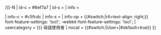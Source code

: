 {{userbox
| border-c = #6ef7a7
| id       = [[{{{3|语言列表}}}|{{{id|{{{1|lang}}}}}}]]<span class="mw-babel-box-level-N">-N</span>
| id-c     = #6ef7a7
| id-s     = {{{4|14}}}
| info     = <div lang="{{{id|{{{1|}}}}}}" dir="{{{6|ltr}}}">{{{2|這個用戶能說該種母語。}}}</div>
| info-c   = #c5fcdc
| info-s   = {{{5|8}}}
| info-op  = {{#switch:{{{6|}}}|rtl=text-align: right;}} font-feature-settings: 'locl'; -webkit-font-feature-settings: 'locl';
| usercategory = {{{id|{{{1|}}}}}} 母語使用者
| nocat = {{#switch:{{NAMESPACE}}|User=|#default=true}}
}}<div style='display: none'>{{#babel:}}</div><noinclude>
{{Documentation}}
</noinclude>